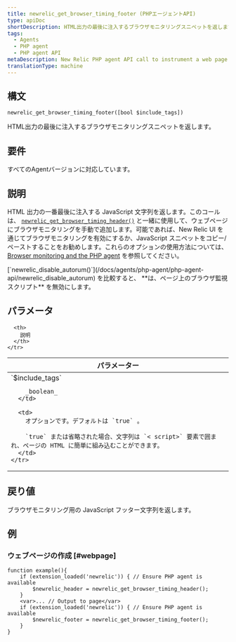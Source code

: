 ```yaml
---
title: newrelic_get_browser_timing_footer (PHPエージェントAPI)
type: apiDoc
shortDescription: HTML出力の最後に注入するブラウザモニタリングスニペットを返します。
tags:
  - Agents
  - PHP agent
  - PHP agent API
metaDescription: New Relic PHP agent API call to instrument a web page with browser monitoring. Pair with newrelic_get_browser_timing_header.
translationType: machine
---
```


## 構文

```
newrelic_get_browser_timing_footer([bool $include_tags])
```

HTML出力の最後に注入するブラウザモニタリングスニペットを返します。

## 要件

すべてのAgentバージョンに対応しています。

## 説明

HTML 出力の一番最後に注入する JavaScript 文字列を返します。このコールは、 [`newrelic_get_browser_timing_header()`](/docs/agents/php-agent/php-agent-api/newrelic_get_browser_timing_header) と一緒に使用して、ウェブページにブラウザモニタリングを手動で追加します。可能であれば、New Relic UI を通じてブラウザモニタリングを有効にするか、JavaScript スニペットをコピー/ペーストすることをお勧めします。これらのオプションの使用方法については、 [Browser monitoring and the PHP agent](/docs/agents/php-agent/features/page-load-timing-php) を参照してください。

<Callout variant="tip">
  [`newrelic_disable_autorum()`](/docs/agents/php-agent/php-agent-api/newrelic_disable_autorum) を比較すると、 **は、ページ上のブラウザ監視スクリプト** を無効にします。
</Callout>

## パラメータ

<table>
  <thead>
    <tr>
      <th width="25%">
        パラメーター
      </th>

      <th>
        説明
      </th>
    </tr>
  </thead>

  <tbody>
    <tr>
      <td>
        `$include_tags`

        _boolean_
      </td>

      <td>
        オプションです。デフォルトは `true` 。

        `true` または省略された場合、文字列は `< script>` 要素で囲まれ、ページの HTML に簡単に組み込むことができます。
      </td>
    </tr>
  </tbody>
</table>

## 戻り値

ブラウザモニタリング用の JavaScript フッター文字列を返します。

## 例

### ウェブページの作成 [#webpage]

```
function example(){
    if (extension_loaded('newrelic')) { // Ensure PHP agent is available
        $newrelic_header = newrelic_get_browser_timing_header();
    }
    <var>... // Output to page</var>
    if (extension_loaded('newrelic')) { // Ensure PHP agent is available
        $newrelic_footer = newrelic_get_browser_timing_footer();
    }
}
```